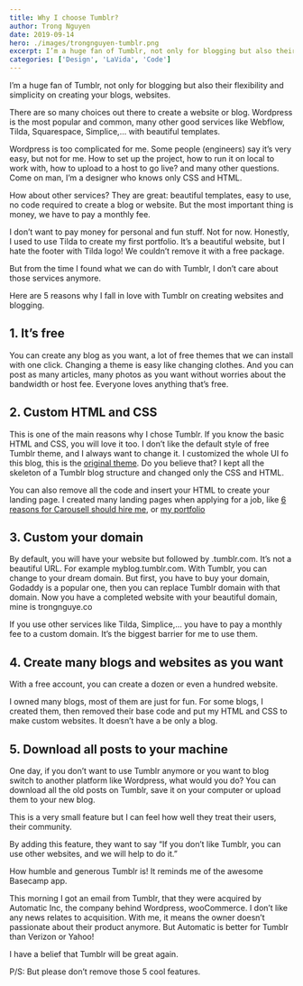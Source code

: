 ```yaml
---
title: Why I choose Tumblr?
author: Trong Nguyen
date: 2019-09-14
hero: ./images/trongnguyen-tumblr.png
excerpt: I’m a huge fan of Tumblr, not only for blogging but also their flexibility and simplicity on creating your blogs, websites.
categories: ['Design', 'LaVida', 'Code']
---
```


I’m a huge fan of Tumblr, not only for blogging but also their flexibility and simplicity on creating your blogs, websites.

There are so many choices out there to create a website or blog. Wordpress is the most popular and common, many other good services like Webflow, Tilda, Squarespace, Simplice,… with beautiful templates.

Wordpress is too complicated for me. Some people (engineers) say it’s very easy, but not for me. How to set up the project, how to run it on local to work with, how to upload to a host to go live? and many other questions. Come on man, I’m a designer who knows only CSS and HTML.

How about other services? They are great: beautiful templates, easy to use, no code required to create a blog or website. But the most important thing is money, we have to pay a monthly fee.

I don’t want to pay money for personal and fun stuff. Not for now.
Honestly, I used to use Tilda to create my first portfolio. It’s a beautiful website, but I hate the footer with Tilda logo! We couldn’t remove it with a free package.

But from the time I found what we can do with Tumblr, I don’t care about those services anymore.

Here are 5 reasons why I fall in love with Tumblr on creating websites and blogging.

## 1. It’s free
You can create any blog as you want, a lot of free themes that we can install with one click. Changing a theme is easy like changing clothes.
And you can post as many articles, many photos as you want without worries about the bandwidth or host fee.
Everyone loves anything that’s free.

## 2. Custom HTML and CSS
This is one of the main reasons why I chose Tumblr.
If you know the basic HTML and CSS, you will love it too. I don’t like the default style of free Tumblr theme, and I always want to change it. I customized the whole UI fo this blog, this is the [original theme](https://oscar-theme.tumblr.com/). Do you believe that? I kept all the skeleton of a Tumblr blog structure and changed only the CSS and HTML.

You can also remove all the code and insert your HTML to create your landing page. I created many landing pages when applying for a job, like [6 reasons for Carousell should hire me](https://totorodesigns.com/carousell), or [my portfolio](https://trongnguyen.co/portfolio)

## 3. Custom your domain
By default, you will have your website but followed by .tumblr.com. It’s not a beautiful URL. For example myblog.tumblr.com. With Tumblr, you can change to your dream domain.
But first, you have to buy your domain, Godaddy is a popular one, then you can replace Tumblr domain with that domain.
Now you have a completed website with your beautiful domain, mine is trongnguye.co

If you use other services like Tilda, Simplice,… you have to pay a monthly fee to a custom domain. It’s the biggest barrier for me to use them.

## 4. Create many blogs and websites as you want
With a free account, you can create a dozen or even a hundred website.

I owned many blogs, most of them are just for fun. For some blogs, I created them, then removed their base code and put my HTML and CSS to make custom websites. It doesn’t have a be only a blog.

## 5. Download all posts to your machine
One day, if you don’t want to use Tumblr anymore or you want to blog switch to another platform like Wordpress, what would you do?
You can download all the old posts on Tumblr, save it on your computer or upload them to your new blog.

This is a very small feature but I can feel how well they treat their users, their community.

By adding this feature, they want to say “If you don’t like Tumblr, you can use other websites, and we will help to do it.”

How humble and generous Tumblr is! It reminds me of the awesome Basecamp app.

This morning I got an email from Tumblr, that they were acquired by Automatic Inc, the company behind Wordpress, wooCommerce. I don’t like any news relates to acquisition. With me, it means the owner doesn’t passionate about their product anymore. But Automatic is better for Tumblr than Verizon or Yahoo!

I have a belief that Tumblr will be great again.

P/S: But please don’t remove those 5 cool features.
